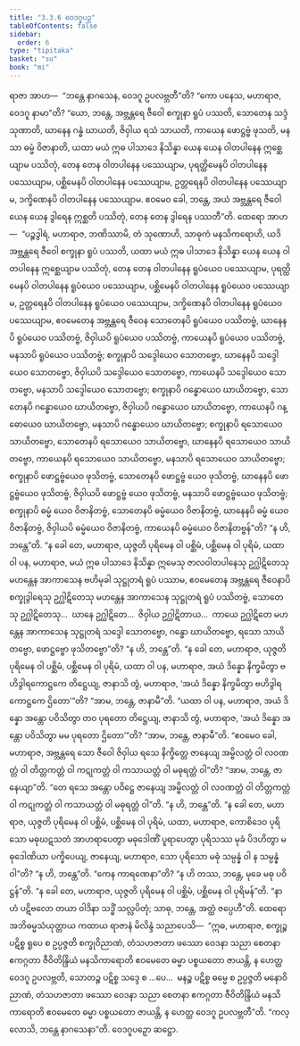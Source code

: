 ```yaml
---
title: "3.3.6 ဝေဒဂူပဉှ"
tableOfContents: false
sidebar:
  order: 6
type: "tipitaka"
basket: "su"
book: "mi"
---
```



<DynamicBreadcrumb />

<Division number="54" book="mi" e="ch" v="28">

<Paragraph number="255" book="mi">
ရာဇာ အာဟ—  “ဘန္တေ နာဂသေန, ဝေဒဂူ ဥပလဗ္ဘတီ”တိ? “ကော ပနေသ, မဟာရာဇ, ဝေဒဂူ နာမာ”တိ? “ယော, ဘန္တေ, အဗ္ဘန္တရေ ဇီဝေါ စက္ခုနာ ရူပံ ပဿတိ, သောတေန သဒ္ဒံ သုဏာတိ, ဃာနေန ဂန္ဓံ ဃာယတိ, ဇိဝှါယ ရသံ သာယတိ, ကာယေန ဖောဋ္ဌဗ္ဗံ ဖုသတိ, မနသာ ဓမ္မံ ဝိဇာနာတိ, ယထာ မယံ ဣဓ ပါသာဒေ နိသိန္နာ ယေန ယေန ဝါတပါနေန ဣစ္ဆေယျာမ ပဿိတုံ, တေန တေန ဝါတပါနေန ပဿေယျာမ, ပုရတ္ထိမေနပိ ဝါတပါနေန ပဿေယျာမ, ပစ္ဆိမေနပိ ဝါတပါနေန ပဿေယျာမ, ဥတ္တရေနပိ ဝါတပါနေန ပဿေယျာမ, ဒက္ခိဏေနပိ ဝါတပါနေန ပဿေယျာမ. ဧဝမေဝ ခေါ, ဘန္တေ, အယံ အဗ္ဘန္တရေ ဇီဝေါ ယေန ယေန ဒွါရေန ဣစ္ဆတိ ပဿိတုံ, တေန တေန ဒွါရေန ပဿတီ”တိ.
</Paragraph>

<Paragraph number="256" book="mi">
ထေရော အာဟ—  “ပဉ္စဒွါရံ, မဟာရာဇ, ဘဏိဿာမိ, တံ သုဏောဟိ, သာဓုကံ မနသိကရောဟိ, ယဒိ အဗ္ဘန္တရေ ဇီဝေါ စက္ခုနာ ရူပံ ပဿတိ, ယထာ မယံ ဣဓ ပါသာဒေ နိသိန္နာ ယေန ယေန ဝါတပါနေန ဣစ္ဆေယျာမ ပဿိတုံ, တေန တေန ဝါတပါနေန ရူပံယေဝ ပဿေယျာမ, ပုရတ္ထိမေနပိ ဝါတပါနေန ရူပံယေဝ ပဿေယျာမ, ပစ္ဆိမေနပိ ဝါတပါနေန ရူပံယေဝ ပဿေယျာမ, ဥတ္တရေနပိ ဝါတပါနေန ရူပံယေဝ ပဿေယျာမ, ဒက္ခိဏေနပိ ဝါတပါနေန ရူပံယေဝ ပဿေယျာမ, ဧဝမေတေန အဗ္ဘန္တရေ ဇီဝေန သောတေနပိ ရူပံယေဝ ပဿိတဗ္ဗံ, ဃာနေနပိ ရူပံယေဝ ပဿိတဗ္ဗံ, ဇိဝှါယပိ ရူပံယေဝ ပဿိတဗ္ဗံ, ကာယေနပိ ရူပံယေဝ ပဿိတဗ္ဗံ, မနသာပိ ရူပံယေဝ ပဿိတဗ္ဗံ; စက္ခုနာပိ သဒ္ဒေါယေဝ သောတဗ္ဗော, ဃာနေနပိ သဒ္ဒေါယေဝ သောတဗ္ဗော, ဇိဝှါယပိ သဒ္ဒေါယေဝ သောတဗ္ဗော, ကာယေနပိ သဒ္ဒေါယေဝ သောတဗ္ဗော, မနသာပိ သဒ္ဒေါယေဝ သောတဗ္ဗော; စက္ခုနာပိ ဂန္ဓောယေဝ ဃာယိတဗ္ဗော, သောတေနပိ ဂန္ဓောယေဝ ဃာယိတဗ္ဗော, ဇိဝှါယပိ ဂန္ဓောယေဝ ဃာယိတဗ္ဗော, ကာယေနပိ ဂန္ဓောယေဝ ဃာယိတဗ္ဗော, မနသာပိ ဂန္ဓောယေဝ ဃာယိတဗ္ဗော; စက္ခုနာပိ ရသောယေဝ သာယိတဗ္ဗော, သောတေနပိ ရသောယေဝ သာယိတဗ္ဗော, ဃာနေနပိ ရသောယေဝ သာယိတဗ္ဗော, ကာယေနပိ ရသောယေဝ သာယိတဗ္ဗော, မနသာပိ ရသောယေဝ သာယိတဗ္ဗော; စက္ခုနာပိ ဖောဋ္ဌဗ္ဗံယေဝ ဖုသိတဗ္ဗံ, သောတေနပိ ဖောဋ္ဌဗ္ဗံ ယေဝ ဖုသိတဗ္ဗံ, ဃာနေနပိ ဖောဋ္ဌဗ္ဗံယေဝ ဖုသိတဗ္ဗံ, ဇိဝှါယပိ ဖောဋ္ဌဗ္ဗံ ယေဝ ဖုသိတဗ္ဗံ, မနသာပိ ဖောဋ္ဌဗ္ဗံယေဝ ဖုသိတဗ္ဗံ; စက္ခုနာပိ ဓမ္မံ ယေဝ ဝိဇာနိတဗ္ဗံ, သောတေနပိ ဓမ္မံယေဝ ဝိဇာနိတဗ္ဗံ, ဃာနေနပိ ဓမ္မံ ယေဝ ဝိဇာနိတဗ္ဗံ, ဇိဝှါယပိ ဓမ္မံယေဝ ဝိဇာနိတဗ္ဗံ, ကာယေနပိ ဓမ္မံယေဝ ဝိဇာနိတဗ္ဗန်”တိ? “န ဟိ, ဘန္တေ”တိ.
</Paragraph>

<Paragraph number="257" book="mi">
“န ခေါ တေ, မဟာရာဇ, ယုဇ္ဇတိ ပုရိမေန ဝါ ပစ္ဆိမံ, ပစ္ဆိမေန ဝါ ပုရိမံ, ယထာ ဝါ ပန, မဟာရာဇ, မယံ ဣဓ ပါသာဒေ နိသိန္နာ ဣမေသု ဇာလဝါတပါနေသု ဥဂ္ဃါဋိတေသု မဟန္တေန အာကာသေန ဗဟိမုခါ သုဋ္ဌုတရံ ရူပံ ပဿာမ, ဧဝမေတေန အဗ္ဘန္တရေ ဇီဝေနာပိ စက္ခုဒွါရေသု ဥဂ္ဃါဋိတေသု မဟန္တေန အာကာသေန သုဋ္ဌုတရံ ရူပံ ပဿိတဗ္ဗံ, သောတေသု ဥဂ္ဃါဋိတေသု…  ဃာနေ ဥဂ္ဃါဋိတေ…  ဇိဝှါယ ဥဂ္ဃါဋိတာယ…  ကာယေ ဥဂ္ဃါဋိတေ မဟန္တေန အာကာသေန သုဋ္ဌုတရံ သဒ္ဒေါ သောတဗ္ဗော, ဂန္ဓော ဃာယိတဗ္ဗော, ရသော သာယိတဗ္ဗော, ဖောဋ္ဌဗ္ဗော ဖုသိတဗ္ဗော”တိ? “န ဟိ, ဘန္တေ”တိ.
</Paragraph>

<Paragraph number="258" book="mi">
“န ခေါ တေ, မဟာရာဇ, ယုဇ္ဇတိ ပုရိမေန ဝါ ပစ္ဆိမံ, ပစ္ဆိမေန ဝါ ပုရိမံ, ယထာ ဝါ ပန, မဟာရာဇ, အယံ ဒိန္နော နိက္ခမိတွာ ဗဟိဒွါရကောဋ္ဌကေ တိဋ္ဌေယျ, ဇာနာသိ တွံ, မဟာရာဇ, ‘အယံ ဒိန္နော နိက္ခမိတွာ ဗဟိဒွါရကောဋ္ဌကေ ဌိတော’”တိ? “အာမ, ဘန္တေ, ဇာနာမီ”တိ. “ယထာ ဝါ ပန, မဟာရာဇ, အယံ ဒိန္နော အန္တော ပဝိသိတွာ တဝ ပုရတော တိဋ္ဌေယျ, ဇာနာသိ တွံ, မဟာရာဇ, ‘အယံ ဒိန္နော အန္တော ပဝိသိတွာ မမ ပုရတော ဌိတော’”တိ? “အာမ, ဘန္တေ, ဇာနာမီ”တိ. “ဧဝမေဝ ခေါ, မဟာရာဇ, အဗ္ဘန္တရေ သော ဇီဝေါ ဇိဝှါယ ရသေ နိက္ခိတ္တေ ဇာနေယျ အမ္ဗိလတ္တံ ဝါ လဝဏတ္တံ ဝါ တိတ္တကတ္တံ ဝါ ကဋုကတ္တံ ဝါ ကသာယတ္တံ ဝါ မဓုရတ္တံ ဝါ”တိ? “အာမ, ဘန္တေ, ဇာနေယျာ”တိ. “တေ ရသေ အန္တော ပဝိဋ္ဌေ ဇာနေယျ အမ္ဗိလတ္တံ ဝါ လဝဏတ္တံ ဝါ တိတ္တကတ္တံ ဝါ ကဋုကတ္တံ ဝါ ကသာယတ္တံ ဝါ မဓုရတ္တံ ဝါ”တိ. “န ဟိ, ဘန္တေ”တိ.
</Paragraph>

<Paragraph number="259" book="mi">
“န ခေါ တေ, မဟာရာဇ, ယုဇ္ဇတိ ပုရိမေန ဝါ ပစ္ဆိမံ, ပစ္ဆိမေန ဝါ ပုရိမံ, ယထာ, မဟာရာဇ, ကောစိဒေဝ ပုရိသော မဓုဃဋသတံ အာဟရာပေတွာ မဓုဒေါဏိံ ပူရာပေတွာ ပုရိသဿ မုခံ ပိဒဟိတွာ မဓုဒေါဏိယာ ပက္ခိပေယျ, ဇာနေယျ, မဟာရာဇ, သော ပုရိသော မဓုံ သမ္ပန္နံ ဝါ န သမ္ပန္နံ ဝါ”တိ? “န ဟိ, ဘန္တေ”တိ. “ကေန ကာရဏေနာ”တိ? “န ဟိ တဿ, ဘန္တေ, မုခေ မဓု ပဝိဋ္ဌန်”တိ.
</Paragraph>

<Paragraph number="260" book="mi">
“န ခေါ တေ, မဟာရာဇ, ယုဇ္ဇတိ ပုရိမေန ဝါ ပစ္ဆိမံ, ပစ္ဆိမေန ဝါ ပုရိမန်”တိ. “နာဟံ ပဋိဗလော တယာ ဝါဒိနာ သဒ္ဓိံ သလ္လပိတုံ; သာဓု, ဘန္တေ, အတ္ထံ ဇပ္ပေဟီ”တိ.
</Paragraph>

<Paragraph number="261" book="mi">
ထေရော အဘိဓမ္မသံယုတ္တာယ ကထာယ ရာဇာနံ မိလိန္ဒံ သညာပေသိ—  “ဣဓ, မဟာရာဇ, စက္ခုဉ္စ ပဋိစ္စ ရူပေ စ ဥပ္ပဇ္ဇတိ စက္ခုဝိညာဏံ, တံသဟဇာတာ ဖဿော ဝေဒနာ သညာ စေတနာ ဧကဂ္ဂတာ ဇီဝိတိန္ဒြိယံ မနသိကာရောတိ ဧဝမေတေ ဓမ္မာ ပစ္စယတော ဇာယန္တိ, န ဟေတ္ထ ဝေဒဂူ ဥပလဗ္ဘတိ, သောတဉ္စ ပဋိစ္စ သဒ္ဒေ စ …ပေ…  မနဉ္စ ပဋိစ္စ ဓမ္မေ စ ဥပ္ပဇ္ဇတိ မနောဝိညာဏံ, တံသဟဇာတာ ဖဿော ဝေဒနာ သညာ စေတနာ ဧကဂ္ဂတာ ဇီဝိတိန္ဒြိယံ မနသိကာရောတိ ဧဝမေတေ ဓမ္မာ ပစ္စယတော ဇာယန္တိ, န ဟေတ္ထ ဝေဒဂူ ဥပလဗ္ဘတီ”တိ.
</Paragraph>

<Paragraph number="262" book="mi">
“ကလ္လောသိ, ဘန္တေ နာဂသေနာ”တိ.

</Paragraph>
</Division>

<Paragraph number="263" type="center" book="mi">
ဝေဒဂူပဉှော ဆဋ္ဌော.
</Paragraph>
